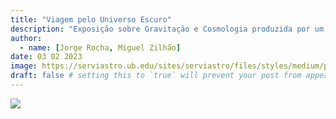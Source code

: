 ```yaml
---
title: "Viagem pelo Universo Escuro"
description: "Exposição sobre Gravitação e Cosmologia produzida por um grupo da Universidade de Barcelona (incluindo Jorge Rocha e Miguel Zilhão)"
author:
  - name: [Jorge Rocha, Miguel Zilhão]
date: 03 02 2023
image: https://serviastro.ub.edu/sites/serviastro/files/styles/medium/public/media/image/2019-09/01_Title_pt_1000.jpg?itok=bNb3LpOC
draft: false # setting this to `true` will prevent your post from appearing on your listing page until you're ready!
---
```


<!--
Exposição sobre Gravitação e Cosmologia produzida por um grupo da Universidade de Barcelona (incluindo Jorge Rocha e Miguel Zilhão).
-->

[![](https://serviastro.ub.edu/sites/serviastro/files/styles/medium/public/media/image/2019-09/01_Title_pt_1000.jpg?itok=bNb3LpOC)](https://serviastro.ub.edu/en/materials/exhibitions/unravelling-dark-universe#expo-tab-4)


